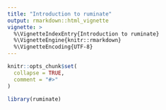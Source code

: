 ```yaml
---
title: "Introduction to ruminate"
output: rmarkdown::html_vignette
vignette: >
  %\VignetteIndexEntry{Introduction to ruminate}
  %\VignetteEngine{knitr::rmarkdown}
  %\VignetteEncoding{UTF-8}
---
```


```r
knitr::opts_chunk$set(
  collapse = TRUE,
  comment = "#>"
)
```

```r
library(ruminate)
```
